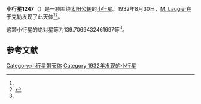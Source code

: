 {{Infobox planet
| bgcolour = #FFFFC0
| name = 1247 Memoria
| symbol = 
| image = 
| caption = 
| discovery = yes
| discovery_ref = 
| discoverer = [[M._Laugier|M. Laugier]]
| discovery_site = [[于克勒|于克勒]] 
| discovered = 1932年8月30日
| designations = yes
| mp_name = 
| named_after = 
| alt_names = 1932 QA/ 1927 UL / 1931 JU / 1936 FN / A905 WA
| mp_category = [[主带小行星|主带小行星]]
| orbit_ref = <ref name="a">[http://ssd.jpl.nasa.gov/sbdb.cgi?sstr=1247 1247 Memoria] {{Wayback|url=http://ssd.jpl.nasa.gov/sbdb.cgi?sstr=1247 |date=20210721182317 }}，小行星數據庫瀏覽器（JPL Small-Body Database Browser）－[[美国国家航空航天局|美国国家航空航天局]]喷气推进实验室</ref>
| epoch = 2456400.5 (2013年4月18日更新)
| aphelion = {{convert|3.675133704811556|AU|km|3|abbr=on|lk=out}}
| perihelion = {{convert|2.587286466483824|AU|km|3|abbr=on}}
| semimajor = {{convert|3.13121008564769|AU|km|3|abbr=on}}
| eccentricity = 0.173710356
| period = 2023.796021 [[日|日]]<br />5.54[[儒略年|儒略年]]
| avg_speed = 
| inclination = 1.777628171730288
| asc_node = 161.7348111234659
| mean_anomaly = 
| arg_peri = 139.7069432461697
| satellites = 
| physical_characteristics = yes
| dimensions = 
| mass = 
| density = 
| surface_grav = 
| escape_velocity = 
| sidereal_day = 
| axial_tilt = 
| pole_ecliptic_lat = 
| pole_ecliptic_lon = 
| albedo = 
| temperatures= 
| temp_name1 = 
| mean_temp_1 = 
| max_temp_1 = 
| temp_name2 = 
| max_temp_2 = 
| spectral_type = 
| abs_magnitude = 139.7069432461697
}}

'''小行星1247'''（{{lang-en|1247 Memoria}}）是一颗围绕[[太阳|太阳]][[公转|公转]]的[[小行星|小行星]]。1932年8月30日，[[M._Laugier|M. Laugier]]在于克勒发现了此天体<ref name="a" /><ref>{{cite news|title=小行星列表|url=http://cfa-www.harvard.edu/iau/lists/NumberedMPs.txt|accessdate=2013-07-08|newspaper=哈佛大学|archive-date=2008-05-17|archive-url=https://web.archive.org/web/20080517010638/http://cfa-www.harvard.edu/iau/lists/NumberedMPs.txt|dead-url=no}}</ref>。

这颗小行星的[[绝对星等|绝对星等]]为139.7069432461697等<ref name="a" />。

==参考文献==
{{reflist}}
{{Minor Planet Number|[[小行星1246|小行星1246]]|[[小行星1248|小行星1248]]}}

{{小天体}}

[[Category:小行星带天体|Category:小行星带天体]]
[[Category:1932年发现的小行星|Category:1932年发现的小行星]]

{{asteroid-stub}}